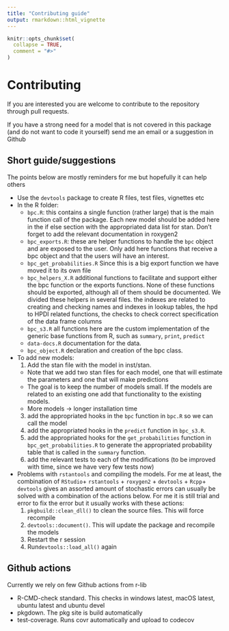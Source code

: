 ```yaml
---
title: "Contributing guide"
output: rmarkdown::html_vignette
---
```


```r
knitr::opts_chunk$set(
  collapse = TRUE,
  comment = "#>"
)
```

# Contributing

If you are interested you are welcome to contribute to the repository through pull requests.

If you have a strong need for a model that is not covered in this package (and do not want to code it yourself) send me an email or a suggestion in Github

## Short guide/suggestions

The points below are mostly reminders for me but hopefully it can help others

* Use the `devtools` package to create R files, test files, vignettes etc
* In the R folder:
  - `bpc.R`: this contains a single function (rather large) that is the main function call of the package. Each new model should be added here in the if else section with the appropriated data list for stan. Don't forget to add the relevant documentation in roxygen2
  - `bpc_exports.R`: these are helper functions to handle the `bpc` object and are exposed to the user. Only add here functions that receive a bpc object and that the users will have an interest. 
  - `bpc_get_probabilities.R` Since this is a big export function we have moved it to its own file
  - `bpc_helpers_X.R` additional functions to facilitate and support either the bpc function or the exports functions. None of these functions should be exported, although all of them should be documented. We divided these helpers in several files. the indexes are related to creating and checking names and indexes in lookup tables, the hpd to HPDI related functions, the checks to check correct specification of the data frame columns
  - `bpc_s3.R` all functions here are the custom implementation of the generic base functions from R, such as `summary`, `print`, `predict`
  - `data-docs.R` documentation for the data.
  - `bpc_object.R` declaration and creation of the bpc class.
* To add new models:
  1. Add the stan file with the model in inst/stan.
    - Note that we add two stan files for each model, one that will estimate the parameters and one that will make predictions
    - The goal is to keep the number of models small. If the models are related to an existing one add that functionality to the existing models.
    - More models -> longer installation time
  3. add the appropriated hooks in the `bpc` function in `bpc.R` so we can call the model
  4. add the appropriated hooks in the `predict` function in `bpc_s3.R`.
  5. add the appropriated hooks for the `get_probabilities` function in `bpc_get_probabilities.R`  to generate the appropriated probability table that is called in the `summary` function.
  6. add the relevant tests to each of the modifications (to be improved with time, since we have very few tests now)
* Problems with `rstantools` and compiling the models. For me at least, the combination of `RStudio`+ `rstantools` + `roxygen2` + `devtools` + `Rcpp`+ `devtools` gives an assorted amount of stochastic errors can usually be solved with a combination of the actions below. For me it is still trial and error to fix the error but it usually works with these actions:
  1. `pkgbuild::clean_dll()` to clean the source files. This will force recompile
  2. `devtools::document()`. This will update the package and recompile the models
  3. Restart the r session
  4. Run`devtools::load_all()` again

## Github actions

Currently we rely on few Github actions from r-lib

* R-CMD-check standard. This checks in windows latest, macOS latest, ubuntu latest and ubuntu devel
* pkgdown. The pkg site is build automatically
* test-coverage. Runs covr automatically and upload to codecov
